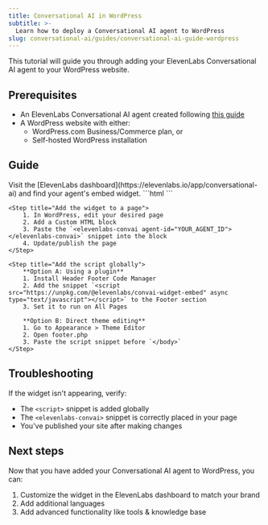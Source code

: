 ```yaml
---
title: Conversational AI in WordPress
subtitle: >-
  Learn how to deploy a Conversational AI agent to WordPress
slug: conversational-ai/guides/conversational-ai-guide-wordpress
---
```


This tutorial will guide you through adding your ElevenLabs Conversational AI agent to your WordPress website.

## Prerequisites

- An ElevenLabs Conversational AI agent created following [this guide](/docs/conversational-ai/docs/agent-setup)
- A WordPress website with either:
  - WordPress.com Business/Commerce plan, or
  - Self-hosted WordPress installation

## Guide

<Steps>
    <Step title="Get your embed code">
        Visit the [ElevenLabs dashboard](https://elevenlabs.io/app/conversational-ai) and find your agent's embed widget.
        ```html
        <elevenlabs-convai agent-id="YOUR_AGENT_ID"></elevenlabs-convai>
        <script src="https://unpkg.com/@elevenlabs/convai-widget-embed" async type="text/javascript"></script>
        ```
    </Step>

    <Step title="Add the widget to a page">
        1. In WordPress, edit your desired page
        2. Add a Custom HTML block
        3. Paste the `<elevenlabs-convai agent-id="YOUR_AGENT_ID"></elevenlabs-convai>` snippet into the block
        4. Update/publish the page
    </Step>

    <Step title="Add the script globally">
        **Option A: Using a plugin**
        1. Install Header Footer Code Manager
        2. Add the snippet `<script src="https://unpkg.com/@elevenlabs/convai-widget-embed" async type="text/javascript"></script>` to the Footer section
        3. Set it to run on All Pages

        **Option B: Direct theme editing**
        1. Go to Appearance > Theme Editor
        2. Open footer.php
        3. Paste the script snippet before `</body>`
    </Step>

</Steps>

## Troubleshooting

If the widget isn't appearing, verify:

- The `<script>` snippet is added globally
- The `<elevenlabs-convai>` snippet is correctly placed in your page
- You've published your site after making changes

## Next steps

Now that you have added your Conversational AI agent to WordPress, you can:

1. Customize the widget in the ElevenLabs dashboard to match your brand
2. Add additional languages
3. Add advanced functionality like tools & knowledge base
